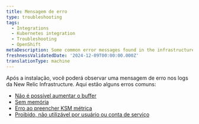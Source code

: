```yaml
---
title: Mensagem de erro
type: troubleshooting
tags:
  - Integrations
  - Kubernetes integration
  - Troubleshooting
  - OpenShift
metaDescription: Some common error messages found in the infrastructure agent logs for New Relic Kubernetes integration with OpenShift.
freshnessValidatedDate: '2024-12-09T00:00:00.000Z'
translationType: machine
---
```


Após a instalação, você poderá observar uma mensagem de erro nos logs da New Relic Infrastructure. Aqui estão alguns erros comuns:

* [Não é possível aumentar o buffer](/docs/kubernetes-pixie/kubernetes-integration/troubleshooting/openshift/fluent-bit)
* [Sem memória](/docs/kubernetes-pixie/kubernetes-integration/troubleshooting/openshift/fluent-bit)
* [Erro ao preencher KSM métrica](/docs/kubernetes-pixie/kubernetes-integration/troubleshooting/openshift/ksm)
* [Proibido, não utilizável por usuário ou conta de serviço](/docs/kubernetes-pixie/kubernetes-integration/troubleshooting/openshift/security-context-contraints)